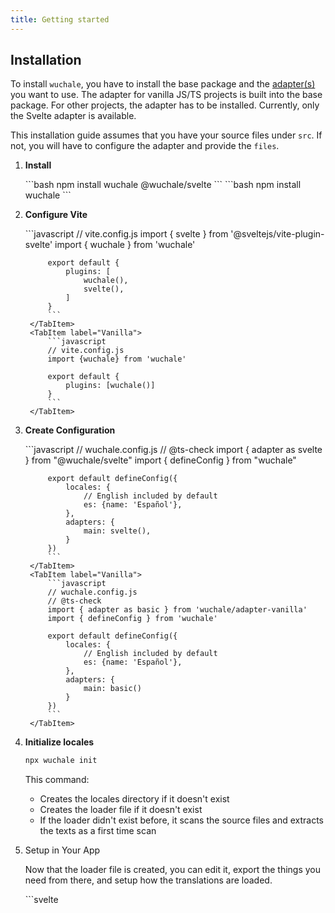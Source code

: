 ```yaml
---
title: Getting started
---
```


## Installation

To install `wuchale`, you have to install the base package and the [adapter(s)](/concepts/adapters)
you want to use. The adapter for vanilla JS/TS projects is built into the base
package. For other projects, the adapter has to be installed. Currently, only
the Svelte adapter is available.

This installation guide assumes that you have your source files under `src`. If
not, you will have to configure the adapter and provide the `files`.


<Steps>

1. **Install**

    <Tabs syncKey="adapter">
        <TabItem label="Svelte">
            ```bash
            npm install wuchale @wuchale/svelte
            ```
        </TabItem>
        <TabItem label="Vanilla">
            ```bash
            npm install wuchale
            ```
        </TabItem>
    </Tabs>

2. **Configure Vite**

    <Tabs syncKey="adapter">
        <TabItem label="Svelte">
            ```javascript
            // vite.config.js
            import { svelte } from '@sveltejs/vite-plugin-svelte'
            import { wuchale } from 'wuchale'
            
            export default {
                plugins: [
                    wuchale(),
                    svelte(),
                ]
            }
            ```
        </TabItem>
        <TabItem label="Vanilla">
            ```javascript
            // vite.config.js
            import {wuchale} from 'wuchale'

            export default {
                plugins: [wuchale()]
            }
            ```
        </TabItem>
    </Tabs>

3. **Create Configuration**

    <Tabs syncKey="adapter">
        <TabItem label="Svelte">
            ```javascript
            // wuchale.config.js
            // @ts-check
            import { adapter as svelte } from "@wuchale/svelte"
            import { defineConfig } from "wuchale"

            export default defineConfig({
                locales: {
                    // English included by default
                    es: {name: 'Español'},
                },
                adapters: {
                    main: svelte(),
                }
            })
            ```
        </TabItem>
        <TabItem label="Vanilla">
            ```javascript
            // wuchale.config.js
            // @ts-check
            import { adapter as basic } from 'wuchale/adapter-vanilla'
            import { defineConfig } from 'wuchale'

            export default defineConfig({
                locales: {
                    // English included by default
                    es: {name: 'Español'},
                },
                adapters: {
                    main: basic()
                }
            })
            ```
        </TabItem>
    </Tabs>

4. **Initialize locales**

    ```bash
    npx wuchale init
    ```

    This command:

    - Creates the locales directory if it doesn't exist
    - Creates the loader file if it doesn't exist
    - If the loader didn't exist before, it scans the source files and extracts the texts as a first time scan

5. Setup in Your App

    Now that the loader file is created, you can edit it, export the things you
    need from there, and setup how the translations are loaded.

    <Tabs syncKey="adapter">
        <TabItem label="Svelte">
            <Tabs>
                <TabItem label="Svelte">
                    ```svelte
                    <!-- src/App.svelte -->
                    <script>
                        import { loadLocale } from 'wuchale/run-client'
                        
                        let locale = $state('en')
                    </script>

                    {#await loadLocale(locale)}
                        <!-- @wc-ignore -->
                        Loading translations...
                    {:then}
                        <!-- Your app content -->
                    {/await}
                    ```
                </TabItem>
                <TabItem label="SvelteKit">
                    Assuming the use of a search parameter for the locale state: `?locale=en`. But you can use anything else.
                    ```javascript
                    // src/routes/+layout.js
                    import { locales } from 'virtual:wuchale/locales'
                    import { loadCatalogs } from 'wuchale/run-client'
                    import { loadIDs, loadCatalog } from '../locales/loader.svelte.js'

                    /** @type import('./$types').LayoutLoad */
                    export async function load({url}) {
                        const locale = url.searchParams.get('locale') ?? 'en'
                        if (!(locale in locales)) {
                            return
                        }
                        return {
                            locale,
                            catalogs: await loadCatalogs(locale, loadIDs, loadCatalog)
                        }
                    }
                    ```
                </TabItem>
            </Tabs>
        </TabItem>
        <TabItem label="Vanilla">
            ```javascript
            import { loadLocale } from 'wuchale/run-client'
            await loadLocale(locale)
            ```
        </TabItem>
    </Tabs>

6. Start Coding!

    Write your Svelte components naturally. `wuchale` will extract and compile
    translations automatically:

    <Tabs syncKey="adapter">
        <TabItem label="Svelte">
            ```svelte
            <p>Hello world</p>
            ```
        </TabItem>
        <TabItem label="Vanilla">
            ```javascript
            const showMsg = (element) => {
                element.innerHTML = 'Hello world'
            }
            ```
        </TabItem>
    </Tabs>

</Steps>

For full usage examples, look inside the **<a
    href="https://github.com/wuchalejs/examples" target="_blank">examples
    repository</a>**. It contains examples for different usage patterns.

## What gets extracted

There are three possible places for a user-facing text to be in:

- **Markup**: inside HTML tags like `<p>text</p>`
- **Attribute**: insite element attributes like `<span title="Text"></span>`
- **Script**: strings inside JavaScript code

Inside of these, which texts exactly are extracted is decided by the adapter in
use, because not all text should be extracted as user facing text. Some
attributes and strings are not meant to be seen by the user.

The adapter uses a [configurable heuristic
function](/reference/adapter-common#heuristic) to make these decisions. This
function receives the text along with other details about the text and can
decide whether to extract it or not.
